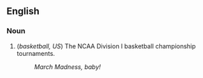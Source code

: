== English ==

=== Noun ===

# (''basketball, US'') The NCAA Division I basketball championship tournaments.
#: ''March Madness, baby!''